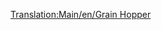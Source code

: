 [[Translation:Main/en/Grain Hopper]]{{en/-}}{{Template:Navbox Vagonok/Hu}}
{{Template:Vagonok/Hu
|Name=Gabonaszállító vagon
|Picture=[[File:en/Grainhopper.png]]
|NormalCost=£1,066 ($2,132)
|NormalWeight=19 / 49 t
|NormalCapacity=30 tonna gabona
|MonoCost="
|MonoWeight=19 / 54 t
|MonoCapacity=35 tonna gabona
|MagCost="
|MagWeight=19 / 56 t
|MagCapacity=37 tonna gabona
|Description=Rakományai:
* [[Main/en/Éghajlatok/Hu#Mérsékelt|Mérsékelt]] éghajlaton: [[Main/hu/Búza|búza]]
* [[Main/en/Éghajlatok/Hu#SzubarktikusSzubarktikus|Szubarktikus]] éghajlaton: [[Main/hu/Sarki búza|búza]]
* [[Main/en/Éghajlatok/Hu#Szubtrópusi|Szubtrópusi]] éghajlaton: [[Main/hu/Kukorica|kukorica]]
A gabonát és az állatot szállító vagonok kapacitása eltérő. Ha vegyes vonatokat indítasz a farmról, érdemes ezt szem előtt tartanod.

}}